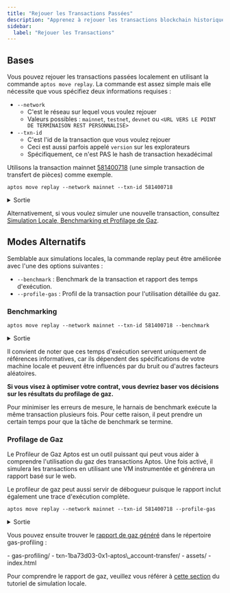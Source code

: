 ```yaml
---
title: "Rejouer les Transactions Passées"
description: "Apprenez à rejouer les transactions blockchain historiques localement pour le débogage, le benchmarking et le profilage de gaz en utilisant la CLI Aptos."
sidebar:
  label: "Rejouer les Transactions"
---
```



## Bases

Vous pouvez rejouer les transactions passées localement en utilisant la commande `aptos move replay`.
La commande est assez simple mais elle nécessite que vous spécifiez deux informations requises :

- `--network`
  - C'est le réseau sur lequel vous voulez rejouer
  - Valeurs possibles : `mainnet`, `testnet`, `devnet` ou `<URL VERS LE POINT DE TERMINAISON REST PERSONNALISÉ>`
- `--txn-id`
  - C'est l'id de la transaction que vous voulez rejouer
  - Ceci est aussi parfois appelé `version` sur les explorateurs
  - Spécifiquement, ce n'est PAS le hash de transaction hexadécimal

Utilisons la transaction mainnet [581400718](https://explorer.aptoslabs.com/txn/581400718?network=mainnet) (une simple transaction de transfert de pièces) comme exemple.

```shellscript filename="Terminal"
aptos move replay --network mainnet --txn-id 581400718
```

<details>
  <summary>Sortie</summary>

  ```shellscript
  Got 1/1 txns from RestApi.
  Replaying transaction...
  {
    "Result": {
      "transaction_hash": "0x1ba73d03a0442a845735a17c7be46f3b51e2acb0e5cf68749305c5a17539ac63",
      "gas_used": 7,
      "gas_unit_price": 100,
      "sender": "c94e16736910cc160347d01de345407fe2d350fce5635ac1150319b0fbf5630e",
      "sequence_number": 14637,
      "success": true,
      "version": 581400718,
      "vm_status": "status EXECUTED of type Execution"
    }
  }
  ```
</details>

Alternativement, si vous voulez simuler une nouvelle transaction, consultez [Simulation Locale, Benchmarking et Profilage de Gaz](/build/cli/working-with-move-contracts/local-simulation-benchmarking-and-gas-profiling).

## Modes Alternatifs

Semblable aux simulations locales, la commande replay peut être améliorée avec l'une des options suivantes :

- `--benchmark` : Benchmark de la transaction et rapport des temps d'exécution.
- `--profile-gas` : Profil de la transaction pour l'utilisation détaillée du gaz.

### Benchmarking

```shellscript filename="Terminal"
aptos move replay --network mainnet --txn-id 581400718 --benchmark
```

<details>
  <summary>Sortie</summary>

  ```shellscript
  Got 1/1 txns from RestApi.
  Benchmarking transaction...
  Running time (cold code cache): 914.821µs
  Running time (warm code cache): 820.189µs
  {
    "Result": {
      "transaction_hash": "0x1ba73d03a0442a845735a17c7be46f3b51e2acb0e5cf68749305c5a17539ac63",
      "gas_used": 7,
      "gas_unit_price": 100,
      "sender": "c94e16736910cc160347d01de345407fe2d350fce5635ac1150319b0fbf5630e",
      "sequence_number": 14637,
      "success": true,
      "version": 581400718,
      "vm_status": "status EXECUTED of type Execution"
    }
  }
  ```
</details>

Il convient de noter que ces temps d'exécution servent uniquement de références informatives, car ils dépendent des spécifications de votre machine locale et peuvent être influencés par du bruit ou d'autres facteurs aléatoires.

**Si vous visez à optimiser votre contrat, vous devriez baser vos décisions sur les résultats du profilage de gaz.**

<Aside type="note" emoji="ℹ️">
  Pour minimiser les erreurs de mesure, le harnais de benchmark exécute la même transaction plusieurs fois. Pour cette raison, il peut prendre un certain temps pour que la tâche de benchmark se termine.
</Aside>

### Profilage de Gaz

Le Profileur de Gaz Aptos est un outil puissant qui peut vous aider à comprendre l'utilisation du gaz des transactions Aptos. Une fois activé, il simulera les transactions en utilisant une VM instrumentée et générera un rapport basé sur le web.

Le profileur de gaz peut aussi servir de débogueur puisque le rapport inclut également une trace d'exécution complète.

```shellscript filename="Terminal"
aptos move replay --network mainnet --txn-id 581400718 --profile-gas
```

<details>
  <summary>Sortie</summary>

  ```shellscript
  Got 1/1 txns from RestApi.
  Profiling transaction...
  Gas report saved to gas-profiling/txn-1ba73d03-0x1-aptos_account-transfer.
  {
    "Result": {
      "transaction_hash": "0x1ba73d03a0442a845735a17c7be46f3b51e2acb0e5cf68749305c5a17539ac63",
      "gas_used": 7,
      "gas_unit_price": 100,
      "sender": "c94e16736910cc160347d01de345407fe2d350fce5635ac1150319b0fbf5630e",
      "sequence_number": 14637,
      "success": true,
      "version": 581400718,
      "vm_status": "status EXECUTED of type Execution"
    }
  }
  ```
</details>

Vous pouvez ensuite trouver le [rapport de gaz généré](/gas-profiling/sample-report-2/index.html) dans le répertoire gas-profiling :

<FileTree>
  - gas-profiling/
    - txn-1ba73d03-0x1-aptos\_account-transfer/
      - assets/
      - index.html
</FileTree>

Pour comprendre le rapport de gaz, veuillez vous référer à [cette section](/build/cli/working-with-move-contracts/local-simulation-benchmarking-and-gas-profiling#understanding-the-gas-report) du tutoriel de simulation locale.
